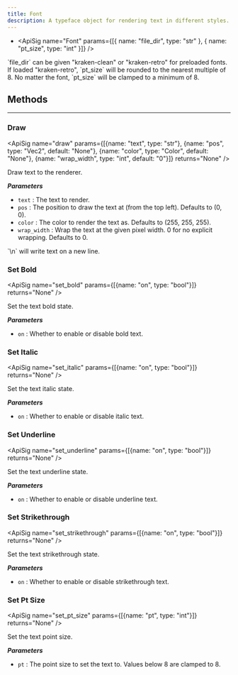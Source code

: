 ```yaml
---
title: Font
description: A typeface object for rendering text in different styles.
---
```

- <ApiSig name="Font" params={[{ name: "file_dir", type: "str" }, { name: "pt_size", type: "int" }]} />
<Note>
`file_dir` can be given "kraken-clean" or "kraken-retro" for preloaded fonts.
If loaded "kraken-retro", `pt_size` will be rounded to the nearest multiple of 8.
No matter the font, `pt_size` will be clamped to a minimum of 8.
</Note>

## Methods
---

### Draw
<div className="api-card">

<ApiSig name="draw" params={[{name: "text", type: "str"}, {name: "pos", type: "Vec2", default: "None"}, {name: "color", type: "Color", default: "None"}, {name: "wrap_width", type: "int", default: "0"}]} returns="None" />

Draw text to the renderer.

_**Parameters**_

- `text` : The text to render.
- `pos` : The position to draw the text at (from the top left). Defaults to (0, 0).
- `color` : The color to render the text as. Defaults to (255, 255, 255).
- `wrap_width` : Wrap the text at the given pixel width. 0 for no explicit wrapping. Defaults to 0.

<Note>
`\n` will write text on a new line.
</Note>

</div>

### Set Bold
<div className="api-card">

<ApiSig name="set_bold" params={[{name: "on", type: "bool"}]} returns="None" />

Set the text bold state.

_**Parameters**_

- `on` : Whether to enable or disable bold text.

</div>

### Set Italic
<div className="api-card">

<ApiSig name="set_italic" params={[{name: "on", type: "bool"}]} returns="None" />

Set the text italic state.

_**Parameters**_

- `on` : Whether to enable or disable italic text.

</div>

### Set Underline
<div className="api-card">

<ApiSig name="set_underline" params={[{name: "on", type: "bool"}]} returns="None" />

Set the text underline state.

_**Parameters**_

- `on` : Whether to enable or disable underline text.

</div>

### Set Strikethrough
<div className="api-card">

<ApiSig name="set_strikethrough" params={[{name: "on", type: "bool"}]} returns="None" />

Set the text strikethrough state.

_**Parameters**_

- `on` : Whether to enable or disable strikethrough text.

</div>

### Set Pt Size
<div className="api-card">

<ApiSig name="set_pt_size" params={[{name: "pt", type: "int"}]} returns="None" />

Set the text point size.

_**Parameters**_

- `pt` : The point size to set the text to. Values below 8 are clamped to 8.

</div>
